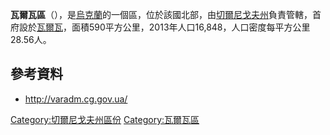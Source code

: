 '''瓦爾瓦區'''（{{lang-uk|Варвинський район}}），是[[烏克蘭|烏克蘭]]的一個區，位於該國北部，由[[切爾尼戈夫州|切爾尼戈夫州]]負責管轄，首府設於[[瓦爾瓦_(瓦爾瓦區)|瓦爾瓦]]，面積590平方公里，2013年人口16,848，人口密度每平方公里28.56人。

==參考資料==
* http://varadm.cg.gov.ua/ {{Wayback|url=http://varadm.cg.gov.ua/ |date=20180918080919 }}

[[Category:切爾尼戈夫州區份|Category:切爾尼戈夫州區份]]
[[Category:瓦爾瓦區|Category:瓦爾瓦區]]


{{Chernihiv-geo-stub}}